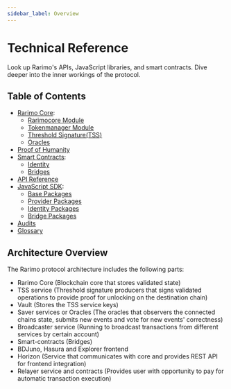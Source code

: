 ```yaml
---
sidebar_label: Overview
---
```


# Technical Reference

Look up Rarimo's APIs, JavaScript libraries, and smart contracts. Dive deeper into the inner workings of the protocol.

## Table of Contents

- [Rarimo Core](/reference/core):
  - [Rarimocore Module](/reference/core/rarimocore)
  - [Tokenmanager Module](/reference/core/tokenmanager)
  - [Threshold Signature(TSS)](/reference/core/tss)
  - [Oracles](/reference/core/oracles)
- [Proof of Humanity](/reference/proof-of-humanity)
- [Smart Contracts](/reference/contracts):
  - [Identity](/reference/contracts/identity)
  - [Bridges](/reference/contracts/bridge)
- [API Reference](/reference/api)
- [JavaScript SDK](/reference/sdk):
  - [Base Packages](/reference/sdk/packages-base)
  - [Provider Packages](/reference/sdk/packages-provider)
  - [Identity Packages](/reference/sdk/packages-identity)
  - [Bridge Packages](/reference/sdk/packages-bridge)
- [Audits](/reference/audits)
- [Glossary](/reference/glossary)

## Architecture Overview

<!-- TODO: Add architecture diagram -->

The Rarimo protocol architecture includes the following parts:

- Rarimo Core (Blockchain core that stores validated state)
- TSS service (Threshold signature producers that signs validated operations to provide proof for unlocking on the destination chain)
- Vault (Stores the TSS service keys)
- Saver services or Oracles (The oracles that observers the connected chains state, submits new events and vote for new events' correctness)
- Broadcaster service (Running to broadcast transactions from different services by certain account)
- Smart-contracts (Bridges)
- BDJuno, Hasura and Explorer frontend
- Horizon (Service that communicates with core and provides REST API for frontend integration)
- Relayer service and contracts (Provides user with opportunity to pay for automatic transaction execution)
